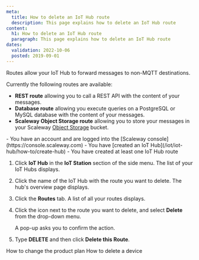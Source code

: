 ```yaml
---
meta:
  title: How to delete an IoT Hub route
  description: This page explains how to delete an IoT Hub route
content:
  h1: How to delete an IoT Hub route
  paragraph: This page explains how to delete an IoT Hub route
dates:
  validation: 2022-10-06
  posted: 2019-09-01
---
```


Routes allow your IoT Hub to forward messages to non-MQTT destinations.

Currently the following routes are available:

 - **REST route** allowing you to call a REST API with the content of your messages.
 - **Database route** allowing you execute queries on a PostgreSQL or MySQL database with the content of your messages.
 - **Scaleway Object Storage route** allowing you to store your messages in your Scaleway [Object Storage](https://www.scaleway.com/en/object-storage/) bucket.

<Message type="requirement">
- You have an account and are logged into the [Scaleway console](https://console.scaleway.com)
- You have [created an IoT Hub](/iot/iot-hub/how-to/create-hub)
- You have created at least one IoT Hub route
</Message>

1. Click **IoT Hub** in the **IoT Station** section of the side menu. The list of your IoT Hubs displays.
2. Click the name of the IoT Hub with the route you want to delete. The hub's overview page displays. 
3. Click the **Routes** tab. A list of all your routes displays.
4. Click the <Icon name="more" /> icon next to the route you want to delete, and select **Delete** from the drop-down menu.
    <Lightbox src="assets/scaleway-iothub_routes_delete.webp" alt="" />

    A pop-up asks you to confirm the action.
5. Type **DELETE** and then click **Delete this Route**.

<Navigation title="See Also">
  <PreviousButton to="/iot/iot-hub/how-to/change-plan/">How to change the product plan</PreviousButton>
  <NextButton to="/iot/iot-hub/how-to/delete-device/">How to delete a device</NextButton>
</Navigation>

